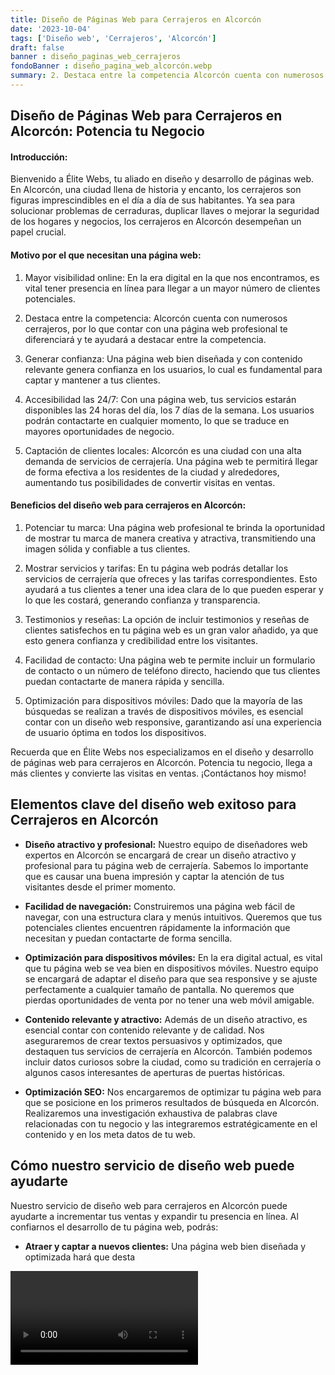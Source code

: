 ```yaml
---
title: Diseño de Páginas Web para Cerrajeros en Alcorcón
date: '2023-10-04'
tags: ['Diseño web', 'Cerrajeros', 'Alcorcón']
draft: false
banner : diseño_paginas_web_cerrajeros
fondoBanner : diseño_pagina_web_alcorcón.webp
summary: 2. Destaca entre la competencia Alcorcón cuenta con numerosos cerrajeros, por lo que contar con una página web profesional te diferenciará y te ayudará a destacar entre la competencia.
---
```


## Diseño de Páginas Web para Cerrajeros en Alcorcón: Potencia tu Negocio

#### Introducción:
Bienvenido a Élite Webs, tu aliado en diseño y desarrollo de páginas web. En Alcorcón, una ciudad llena de historia y encanto, los cerrajeros son figuras imprescindibles en el día a día de sus habitantes. Ya sea para solucionar problemas de cerraduras, duplicar llaves o mejorar la seguridad de los hogares y negocios, los cerrajeros en Alcorcón desempeñan un papel crucial.

#### Motivo por el que necesitan una página web:
1. Mayor visibilidad online: En la era digital en la que nos encontramos, es vital tener presencia en línea para llegar a un mayor número de clientes potenciales.

2. Destaca entre la competencia: Alcorcón cuenta con numerosos cerrajeros, por lo que contar con una página web profesional te diferenciará y te ayudará a destacar entre la competencia.

3. Generar confianza: Una página web bien diseñada y con contenido relevante genera confianza en los usuarios, lo cual es fundamental para captar y mantener a tus clientes.

4. Accesibilidad las 24/7: Con una página web, tus servicios estarán disponibles las 24 horas del día, los 7 días de la semana. Los usuarios podrán contactarte en cualquier momento, lo que se traduce en mayores oportunidades de negocio.

5. Captación de clientes locales: Alcorcón es una ciudad con una alta demanda de servicios de cerrajería. Una página web te permitirá llegar de forma efectiva a los residentes de la ciudad y alrededores, aumentando tus posibilidades de convertir visitas en ventas.

#### Beneficios del diseño web para cerrajeros en Alcorcón:
1. Potenciar tu marca: Una página web profesional te brinda la oportunidad de mostrar tu marca de manera creativa y atractiva, transmitiendo una imagen sólida y confiable a tus clientes.

2. Mostrar servicios y tarifas: En tu página web podrás detallar los servicios de cerrajería que ofreces y las tarifas correspondientes. Esto ayudará a tus clientes a tener una idea clara de lo que pueden esperar y lo que les costará, generando confianza y transparencia.

3. Testimonios y reseñas: La opción de incluir testimonios y reseñas de clientes satisfechos en tu página web es un gran valor añadido, ya que esto genera confianza y credibilidad entre los visitantes.

4. Facilidad de contacto: Una página web te permite incluir un formulario de contacto o un número de teléfono directo, haciendo que tus clientes puedan contactarte de manera rápida y sencilla.

5. Optimización para dispositivos móviles: Dado que la mayoría de las búsquedas se realizan a través de dispositivos móviles, es esencial contar con un diseño web responsive, garantizando así una experiencia de usuario óptima en todos los dispositivos.

Recuerda que en Élite Webs nos especializamos en el diseño y desarrollo de páginas web para cerrajeros en Alcorcón. Potencia tu negocio, llega a más clientes y convierte las visitas en ventas. ¡Contáctanos hoy mismo!

<GifSeo />

<Cta />

## Elementos clave del diseño web exitoso para Cerrajeros en Alcorcón

- **Diseño atractivo y profesional:** Nuestro equipo de diseñadores web expertos en Alcorcón se encargará de crear un diseño atractivo y profesional para tu página web de cerrajería. Sabemos lo importante que es causar una buena impresión y captar la atención de tus visitantes desde el primer momento.

- **Facilidad de navegación:** Construiremos una página web fácil de navegar, con una estructura clara y menús intuitivos. Queremos que tus potenciales clientes encuentren rápidamente la información que necesitan y puedan contactarte de forma sencilla.

- **Optimización para dispositivos móviles:** En la era digital actual, es vital que tu página web se vea bien en dispositivos móviles. Nuestro equipo se encargará de adaptar el diseño para que sea responsive y se ajuste perfectamente a cualquier tamaño de pantalla. No queremos que pierdas oportunidades de venta por no tener una web móvil amigable.

- **Contenido relevante y atractivo:** Además de un diseño atractivo, es esencial contar con contenido relevante y de calidad. Nos aseguraremos de crear textos persuasivos y optimizados, que destaquen tus servicios de cerrajería en Alcorcón. También podemos incluir datos curiosos sobre la ciudad, como su tradición en cerrajería o algunos casos interesantes de aperturas de puertas históricas.

- **Optimización SEO:** Nos encargaremos de optimizar tu página web para que se posicione en los primeros resultados de búsqueda en Alcorcón. Realizaremos una investigación exhaustiva de palabras clave relacionadas con tu negocio y las integraremos estratégicamente en el contenido y en los meta datos de tu web.

## Cómo nuestro servicio de diseño web puede ayudarte

Nuestro servicio de diseño web para cerrajeros en Alcorcón puede ayudarte a incrementar tus ventas y expandir tu presencia en línea. Al confiarnos el desarrollo de tu página web, podrás:

- **Atraer y captar a nuevos clientes:** Una página web bien diseñada y optimizada hará que desta

<Video />

<CtaBot job='Cerrajeros' city='Alcorcón'/>

<Gmaps query='Alcorcón+españa+maps' />